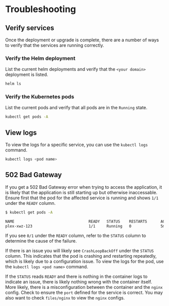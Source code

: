 # Troubleshooting

## Verify services

Once the deployment or upgrade is complete, there are a number of ways to verify that the services are running correctly.

### Verify the Helm deployment

List the current helm deployments and verify that the `<your domain>` deployment is listed.

```bash
helm ls
```

### Verify the Kubernetes pods

List the current pods and verify that all pods are in the `Running` state.

```bash
kubectl get pods -A
```

## View logs

To view the logs for a specific service, you can use the `kubectl logs` command.

```bash
kubectl logs <pod name>
```

## 502 Bad Gateway

If you get a 502 Bad Gateway error when trying to access the application, it is likely that the application is still starting up but otherwise inaccessable.
Ensure first that the pod for the affected service is running and shows `1/1` under the `READY` column.

```bash
$ kubectl get pods -A

NAME                                 READY   STATUS    RESTARTS      AGE
plex-xwz-123                         1/1     Running   0             5m
```

If you see `0/1` under the `READY` column, refer to the `STATUS` column to determine the cause of the failure.

If there is an issue you will likely see `CrashLoopBackOff` under the `STATUS` column. This indicates that the pod is crashing and restarting repeatedly, which is likely due to a configuration issue. To view the logs for the pod, use the `kubectl logs <pod name>` command.

If the `STATUS` reads `READY` and there is nothing in the container logs to indicate an issue, there is likely nothing wrong with the container itself. More likely, there is a misconfiguration between the container and the `nginx` config. Check to ensure the `port` defined for the service is correct. You may also want to check `files/nginx` to view the `nginx` configs.
